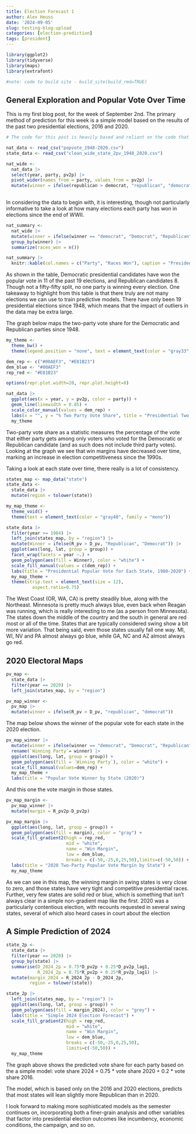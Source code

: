 ```yaml
---
title: Election Forecast 1
author: Alex Heuss
date: '2024-09-05'
slug: testing-blog-upload
categories: [election-prediction]
tags: [president]
---
```

```r
library(ggplot2)
library(tidyverse)
library(maps)
library(extrafont)

#note: code to build site - build_site(build_rmd=TRUE)
```

## General Exploration and Popular Vote Over Time

This is my first blog post, for the week of September 2nd. The primary method of prediction for this week is a simple model based on the results of the past two presidential elections, 2016 and 2020. 

```r
# The code for this post is heavily based and reliant on the code that was introduced in section this week. 

nat_data <- read_csv("popvote_1948-2020.csv")
state_data <- read_csv("clean_wide_state_2pv_1948_2020.csv")

```

```r
nat_wide <- 
  nat_data |> 
  select(year, party, pv2p) |>
  pivot_wider(names_from = party, values_from = pv2p) |>
  mutate(winner = ifelse(republican > democrat, "republican", "democrat"))
  
```

In considering the data to begin with, it is interesting, though not particularly informative to take a look at how many elections each party has won in elections since the end of WWII. 

```r
nat_summary <- 
  nat_wide |> 
  mutate(winner = ifelse(winner == "democrat", "Democrat", "Republican")) |>
  group_by(winner) |>
  summarize(races_won = n())

nat_summary |>
  knitr::kable(col.names = c("Party", "Races Won"), caption = "Presidential races won by each party since 1948")
```

As shown in the table, Democratic presidential candidates have won the popular vote in 11 of the past 19 elections, and Republican candidates 8. Though not a fifty-fifty split, no one party is winning every election. One takeaway to highlight from this table is that there truly are not many elections we can use to train predictive models. There have only been 19 presidential elections since 1948, which means that the impact of outliers in the data may be extra large. 

The graph below maps the two-party vote share for the Democratic and Republican parties since 1948. 

```r

my_theme <- 
  theme_bw() + 
  theme(legend.position = "none", text = element_text(color = "gray33", family = "mono"))

dem_rep <- c("#00AEF3", "#E81B23")
dem_blue <- "#00AEF3"
rep_red <- "#E81B23"

options(repr.plot.width=20, repr.plot.height=8)

nat_data |>
  ggplot(aes(x = year, y = pv2p, color = party)) +
  geom_line(linewidth = 0.85) +
  scale_color_manual(values = dem_rep) + 
  labs(x = "", y = "% Two Party Vote Share", title = "Presidential Two Party Vote Share") + 
  my_theme

```

Two-party vote share as a statistic measures the percentage of the vote that either party gets among only voters who voted for the Democratic or Republican candidate (and as such does not include third party votes). Looking at the graph we see that win margins have decreased over time, marking an increase in election competitiveness since the 1990s. 

Taking a look at each state over time, there really is a lot of consistency. 

```r
states_map <- map_data("state")
state_data <- 
  state_data |>
  mutate(region = tolower(state))

my_map_theme <- 
  theme_void() +
  theme(text = element_text(color = "gray40", family = "mono")) 

state_data |>
  filter(year >= 1984) |>
  left_join(states_map, by = "region") |>
  mutate(Winner = ifelse(R_pv > D_pv, "Republican", "Democrat")) |>
  ggplot(aes(long, lat, group = group)) +
  facet_wrap(facets = year ~.) +
  geom_polygon(aes(fill = Winner), color = "white") +
  scale_fill_manual(values = c(dem_rep)) +
  labs(title = "Presidential Popular Vote for Each State, 1980-2020") +
  my_map_theme +
  theme(strip.text = element_text(size = 12),
          aspect.ratio=0.75)

```

The West Coast (OR, WA, CA) is pretty steadily blue, along with the Northeast. Minnesota is pretty much always blue, even back when Reagan was running, which is really interesting to me (as a person from Minnesota). The states down the middle of the country and the south in general are red most or all of the time. States that are typically considered swing show a bit more variation. That being said, even those states usually fall one way. MI, WI, NV and PA almost always go blue, while GA, NC and AZ almost always go red. 

## 2020 Electoral Maps

```r
pv_map <- 
  state_data |>
  filter(year == 2020) |>
  left_join(states_map, by = "region")

pv_map_winner <- 
  pv_map |>
  mutate(winner = ifelse(R_pv > D_pv, "republican", "democrat"))

```

The map below shows the winner of the popular vote for each state in the 2020 election. 

```r
pv_map_winner |>  
  mutate(winner = ifelse(winner == "democrat", "Democrat", "Republican")) |>
  rename(`Winning Party`= winner) |>
  ggplot(aes(long, lat, group = group)) +
  geom_polygon(aes(fill = `Winning Party`), color = "white") +
  scale_fill_manual(values=dem_rep) +
  my_map_theme +
  labs(title = "Popular Vote Winner by State (2020)")
```
And this one the vote margin in those states. 

```r
pv_map_margin <- 
  pv_map_winner |>
  mutate(margin = R_pv2p-D_pv2p)

pv_map_margin |>
  ggplot(aes(long, lat, group = group)) +
  geom_polygon(aes(fill = margin), color = "gray") +
  scale_fill_gradient2(high = rep_red,
                       mid = "white",
                       name = "Win Margin",
                       low = dem_blue,
                       breaks = c(-50,-25,0,25,50),limits=c(-50,50)) +
  labs(title = "2020 Two-Party Popular Vote Margin by State") +
  my_map_theme 

```
As we can see in this map, the winning margin in swing states is very close to zero, and those states have very tight and competitive presidential races. Further, very few states are solid red or blue, which is something that isn't always clear in a simple non-gradient map like the first. 2020 was a particularly contentious election, with recounts requested in several swing states, several of which also heard cases in court about the election

## A Simple Prediction of 2024

```r
state_2p <- 
  state_data |> 
  filter(year == 2020) |>
  group_by(state) |> 
  summarise(D_2024_2p = 0.75*D_pv2p + 0.25*D_pv2p_lag1,
            R_2024_2p = 0.75*R_pv2p + 0.25*R_pv2p_lag1) |>
  mutate(margin_2024 = R_2024_2p - D_2024_2p,
         region = tolower(state))

state_2p |>
  left_join(states_map, by = "region") |>
  ggplot(aes(long, lat, group = group)) +
  geom_polygon(aes(fill = margin_2024), color = "grey") +
  labs(title = "Simple 2024 Election Forecast") + 
  scale_fill_gradient2(high = rep_red, 
                       mid = "white",
                       name = "Win Margin",
                       low = dem_blue, 
                       breaks = c(-50,-25,0,25,50), 
                       limits=c(-50,50)) + 
  my_map_theme


```

The graph above shows the predicted vote share for each party based on the a simple model: vote share 2024 = 0.75 * vote share 2020 + 0.2 * vote share 2016. 

The model, which is based only on the 2016 and 2020 elections, predicts that most states will lean slightly more Republican than in 2020. 

I look forward to making more sophisticated models as the semester continues on, incorporating both a finer-grain analysis and other variables that factor into presidential election outcomes like incumbency, economic conditions, the campaign, and so on. 








